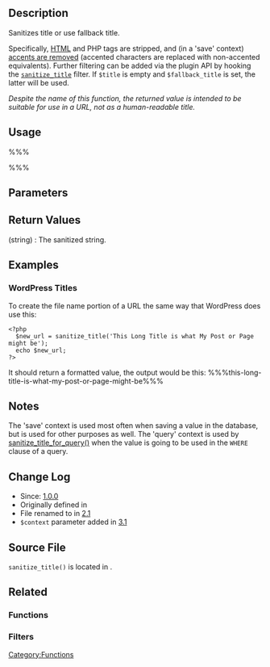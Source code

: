 == Description ==
Sanitizes title or use fallback title. 

Specifically, [[wikipedia:HTML|HTML]] and PHP tags are stripped, and (in a 'save' context) [[Function Reference/remove accents|accents are removed]] (accented characters are replaced with non-accented equivalents). Further filtering can be added via the plugin API by hooking the <tt>[[Plugin API/Filter Reference/sanitize_title|sanitize_title]]</tt> filter. If <code>$title</code> is empty and <code>$fallback_title</code> is set, the latter will be used. 

<em>Despite the name of this function, the returned value is intended to be suitable for use in a URL, not as a human-readable title.</em>

== Usage ==
%%%<?php sanitize_title( $title, $fallback_title, $context ) ?>%%%

== Parameters ==
{{Parameter|$title|string|The string to be sanitized.}}
{{Parameter|$fallback_title|string|A title to use if <code>$title</code> is empty.|optional|&#39;&#39;}}
{{Parameter|$context|string|The operation for which the string is sanitized.|optional|&#39;save&#39;}}

== Return Values ==
; (string) : The sanitized string.

== Examples ==
=== WordPress Titles ===
To create the file name portion of a URL the same way that WordPress does use this:
<pre><?php
  $new_url = sanitize_title('This Long Title is what My Post or Page might be');
  echo $new_url;
?></pre>
It should return a formatted value, the output would be this:
%%%this-long-title-is-what-my-post-or-page-might-be%%%
<!-- Need creative examples. Feel free to link to external examples. -->

== Notes ==
The 'save' context is used most often when saving a value in the database, but is used for other purposes as well. The 'query' context is used by [[Function Reference/sanitize_title_for_query|sanitize_title_for_query()]] when the value is going to be used in the <code>WHERE</code> clause of a query.

== Change Log ==
* Since: [[Version 1.0|1.0.0]]
* Originally defined in {{Trac|wp-includes/functions-formatting.php|tags/1.5|205}}
* File renamed to {{Trac|wp-includes/formatting.php|tags/2.1|316}} in [[Version 2.1|2.1]]
* <code>$context</code> parameter added in [[Version 3.1|3.1]]

== Source File ==
<!-- Need links to current source code files -->
<code>sanitize_title()</code> is located in {{Trac|wp-includes/formatting.php}}.

== Related ==

=== Functions ===
{{sanitize functions|sanitize_title()}}

=== Filters ===

{{sanitize filters|sanitize_title}}

{{Tag Footer}}

[[Category:Functions]]